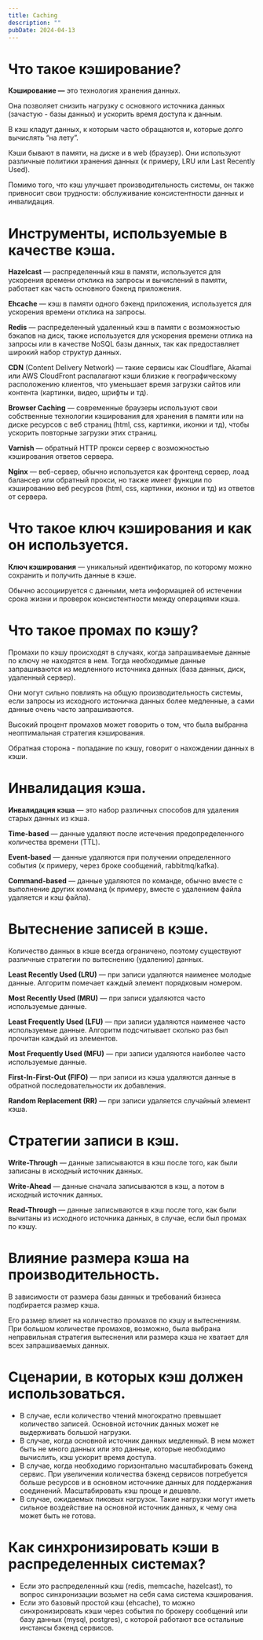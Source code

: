 ```yaml
---
title: Caching
description: ""
pubDate: 2024-04-13
---
```


# Что такое кэширование?

**Кэширование —** это технология хранения данных.

Она позволяет снизить нагрузку с основного источника данных (зачастую - базы данных) и ускорить время доступа к данным.

В кэш кладут данных, к которым часто обращаются и, которые долго вычислять “на лету”.

Кэши бывают в памяти, на диске и в web (браузер). Они используют различные политики хранения данных (к примеру, LRU или Last Recently Used).

Помимо того, что кэш улучшает производительность системы, он также привносит свои трудности: обслуживание консистентности данных и инвалидация.

# Инструменты, используемые в качестве кэша.

**Hazelcast** — распределенный кэш в памяти, используется для ускорения времени отклика на запросы и вычислений в памяти, работает как часть основного бэкенд приложения.

**Ehcache** — кэш в памяти одного бэкенд приложения, используется для ускорения времени отклика на запросы.

**Redis** — распределенный удаленный кэш в памяти с возможностью бэкапов на диск, также используется для ускорения времени отлика на запросы или в качестве NoSQL базы данных, так как предоставляет широкий набор структур данных. 

**CDN** (Content Delivery Network) — такие сервисы как Cloudflare, Akamai или AWS CloudFront распалагают кэши близкие к географическому расположению клиентов, что уменьшает время загрузки сайтов или контента (картинки, видео, шрифты и тд).

**Browser Caching** — современные браузеры используют свои собственные технологии кэширования для хранения в памяти или на диске ресурсов с веб страниц (html, css, картинки, иконки и тд), чтобы ускорить повторные загрузки этих страниц.

**Varnish** — обратный HTTP прокси сервер с возможностью кэширования ответов сервера.

**Nginx** — веб-сервер, обычно используется как фронтенд сервер, лоад балансер или обратный прокси, но также имеет функции по кэшированию веб ресурсов (html, css, картинки, иконки и тд) из ответов от сервера.

# Что такое ключ кэширования и как он используется.

**Ключ кэширования** — уникальный идентификатор, по которому можно сохранить и получить данные в кэше.

Обычно ассоциируется с данными, мета информацией об истечении срока жизни и проверок консистентности между операциями кэша. 

# Что такое промах по кэшу?

Промахи по кэшу происходят в случаях, когда запрашиваемые данные по ключу не находятся в нем. Тогда необходимые данные запрашиваются из медленного источника данных (база данных, диск, удаленный сервер).

Они могут сильно повлиять на общую производительность системы, если запросы из исходного истоничка данных более медленные, а сами данные очень часто запрашиваются.

Высокий процент промахов может говорить о том, что была выбранна неоптимальная стратегия кэширования.

Обратная сторона - попадание по кэшу, говорит о нахождении данных в кэши.

# Инвалидация кэша.

**Инвалидация кэша** — это набор различных способов для удаления старых данных из кэша.

**Time-based** — данные удаляют после истечения предопределенного количества времени (TTL). 

**Event-based** — данные удаляются при получении определенного события (к примеру, через броке сообщений, rabbitmq/kafka).

**Command-based** — данные удаляются по команде, обычно вместе с выполнение других комманд (к примеру, вместе с удалением файла удаляется и кэш файла).

# Вытеснение записей в кэше.

Количество данных в кэше всегда ограничено, поэтому существуют различные стратегии по вытеснению (удалению) данных.

**Least Recently Used (LRU)** — при записи удаляются наименее молодые данные. Алгоритм помечает каждый элемент порядковым номером.

**Most Recently Used (MRU)** — при записи удаляются часто используемые данные.

**Least Frequently Used (LFU)** — при записи удаляются наименее часто используемые данные. Алгоритм подсчитывает сколько раз был прочитан каждый из элементов.

**Most Frequently Used (MFU)** — при записи удаляются наиболее часто используемые данные.

**First-In-First-Out (FIFO)** — при записи из кэша удаляются данные в обратной последовательности их добавления.

**Random Replacement (RR)** — при записи удаляется случайный элемент кэша.

# Стратегии записи в кэш.

**Write-Through** — данные записываются в кэш после того, как были записаны в исходный источник данных.

**Write-Ahead** — данные сначала записываются в кэш, а потом в исходный источник данных.

**Read-Through** — данные записываются в кэш после того, как были вычитаны из исходного источника данных, в случае, если был промах по кэшу.

# Влияние размера кэша на производительность.

В зависимости от размера базы данных и требований бизнеса подбирается размер кэша.

Его размер влияет на количество промахов по кэшу и вытеснениям. При большом  количестве промахов, возможно, была выбрана неправильная стратегия вытеснения или размера кэша не хватает для всех запрашиваемых данных.

# Сценарии, в которых кэш должен использоваться.

- В случае, если количество чтений многократно превышает количество записей. Основной источник данных может не выдерживать большой нагрузки.
- В случае, когда основной источник данных медленный. В нем может быть не много данных или это данные, которые необходимо вычислить, кэш ускорит время доступа.
- В случае, когда необходимо горизонтально масштабировать бэкенд сервис. При увеличении количества бэкенд сервисов потребуется больше ресурсов и в основном источнике данных для поддержания соединений. Масштабировать кэш проще и дешевле.
- В случае, ожидаемых пиковых нагрузок. Такие нагрузки могут иметь сильное воздействие на основной источник данных, к чему она может быть не готова.

# Как синхронизировать кэши в распределенных системах?

- Если это распределенный кэш (redis, memcache, hazelcast), то вопрос синхронизации возьмет на себя сама система кэширования.
- Если это базовый простой кэш (ehcache), то можно синхронизировать кэши через события по брокеру сообщений или базу данных (mysql, postgres), с которой работают все остальные инстансы бэкенд сервисов.
